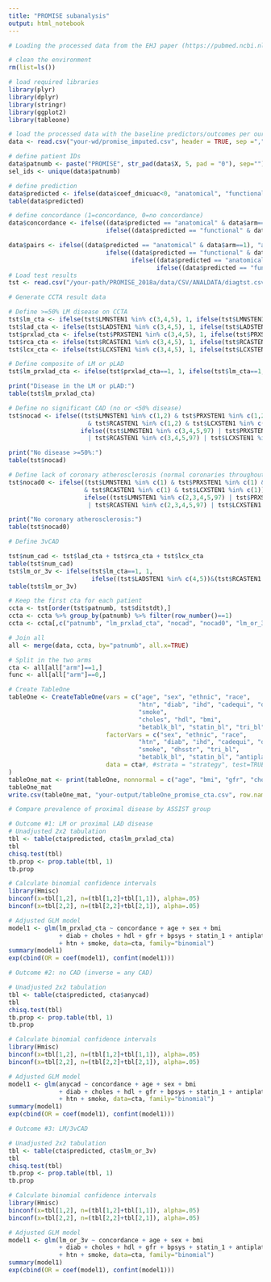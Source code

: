 ```yaml
---
title: "PROMISE subanalysis"
output: html_notebook
---
```


```r
# Loading the processed data from the EHJ paper (https://pubmed.ncbi.nlm.nih.gov/33881513/)

# clean the environment
rm(list=ls()) 

# load required libraries
library(plyr)
library(dplyr)
library(stringr)
library(ggplot2)
library(tableone)

# load the processed data with the baseline predictors/outcomes per our previous work
data <- read.csv("your-wd/promise_imputed.csv", header = TRUE, sep =",", na.strings="") # file for analysis with imputed baseline predictors per https://pubmed.ncbi.nlm.nih.gov/33881513/ 

# define patient IDs
data$patnumb <- paste("PROMISE", str_pad(data$X, 5, pad = "0"), sep="")
sel_ids <- unique(data$patnumb)

# define prediction
data$predicted <- ifelse(data$coef_dmicuac<0, "anatomical", "functional") # per https://pubmed.ncbi.nlm.nih.gov/33881513/ 
table(data$predicted)

# define concordance (1=concordance, 0=no concordance)
data$concordance <- ifelse((data$predicted == "anatomical" & data$arm==1), 1, 
                           ifelse((data$predicted == "functional" & data$arm==0), 1, 0))

data$pairs <- ifelse((data$predicted == "anatomical" & data$arm==1), "anatomical>anatomical", 
                           ifelse((data$predicted == "functional" & data$arm==0), "functional>functional", 
                                  ifelse((data$predicted == "anatomical" & data$arm==0), "anatomical>functional",
                                         ifelse((data$predicted == "functional" & data$arm==1), "functional>anatomical", NA))))
# Load test results
tst <- read.csv("/your-path/PROMISE_2018a/data/CSV/ANALDATA/diagtst.csv", header = TRUE, sep =",", na.strings=".")
```


```r
# Generate CCTA result data

# Define >=50% LM disease on CCTA
tst$lm_cta <- ifelse(tst$LMNSTEN1 %in% c(3,4,5), 1, ifelse(tst$LMNSTEN1 %in% c(1,2,6,97), 0, NA))
tst$lad_cta <- ifelse(tst$LADSTEN1 %in% c(3,4,5), 1, ifelse(tst$LADSTEN1 %in% c(1,2,6,97), 0, NA))
tst$prxlad_cta <- ifelse(tst$PRXSTEN1 %in% c(3,4,5), 1, ifelse(tst$PRXSTEN1 %in% c(1,2,6,97), 0, NA))
tst$rca_cta <- ifelse(tst$RCASTEN1 %in% c(3,4,5), 1, ifelse(tst$RCASTEN1 %in% c(1,2,6,97), 0, NA))
tst$lcx_cta <- ifelse(tst$LCXSTEN1 %in% c(3,4,5), 1, ifelse(tst$LCXSTEN1 %in% c(1,2,6,97), 0, NA))

# Define composite of LM or pLAD
tst$lm_prxlad_cta <- ifelse(tst$prxlad_cta==1, 1, ifelse(tst$lm_cta==1, 1, ifelse((tst$lm_cta==0|tst$prxlad_cta==0), 0, NA)))

print("Disease in the LM or pLAD:")
table(tst$lm_prxlad_cta)

# Define no significant CAD (no or <50% disease)
tst$nocad <- ifelse((tst$LMNSTEN1 %in% c(1,2) & tst$PRXSTEN1 %in% c(1,2) & tst$LADSTEN1 %in% c(1,2)
                      & tst$RCASTEN1 %in% c(1,2) & tst$LCXSTEN1 %in% c(1,2)), 1,
                    ifelse((tst$LMNSTEN1 %in% c(3,4,5,97) | tst$PRXSTEN1 %in% c(3,4,5,97) | tst$LADSTEN1 %in% c(3,4,5,97)
                      | tst$RCASTEN1 %in% c(3,4,5,97) | tst$LCXSTEN1 %in% c(3,4,5,97)), 0, NA))

print("No disease >=50%:")
table(tst$nocad)

# Define lack of coronary atherosclerosis (normal coronaries throughout)
tst$nocad0 <- ifelse((tst$LMNSTEN1 %in% c(1) & tst$PRXSTEN1 %in% c(1) & tst$LADSTEN1 %in% c(1)
                     & tst$RCASTEN1 %in% c(1) & tst$LCXSTEN1 %in% c(1)), 1, 
                     ifelse((tst$LMNSTEN1 %in% c(2,3,4,5,97) | tst$PRXSTEN1 %in% c(2,3,4,5,97) | tst$LADSTEN1 %in% c(2,3,4,5,97)
                      | tst$RCASTEN1 %in% c(2,3,4,5,97) | tst$LCXSTEN1 %in% c(2,3,4,5,97)), 0, NA))

print("No coronary atherosclerosis:")
table(tst$nocad0)

# Define 3vCAD

tst$num_cad <- tst$lad_cta + tst$rca_cta + tst$lcx_cta
table(tst$num_cad)
tst$lm_or_3v <- ifelse(tst$lm_cta==1, 1,
                       ifelse((tst$LADSTEN1 %in% c(4,5))&(tst$RCASTEN1 %in% c(4,5))&(tst$LCXSTEN1 %in% c(4,5)), 1, 0))
table(tst$lm_or_3v)

# Keep the first cta for each patient
ccta <- tst[order(tst$patnumb, tst$ditstdt),]
ccta <- ccta %>% group_by(patnumb) %>% filter(row_number()==1)
ccta <- ccta[,c("patnumb", "lm_prxlad_cta", "nocad", "nocad0", "lm_or_3v")]
```


```r
# Join all
all <- merge(data, ccta, by="patnumb", all.x=TRUE)
```

```r
# Split in the two arms
cta <- all[all["arm"]==1,]
func <- all[all["arm"]==0,]
```


```r
# Create TableOne
tableOne <- CreateTableOne(vars = c("age", "sex", "ethnic", "race",
                                    "htn", "diab", "ihd", "cadequi", "dhstia", "dhsstr", "gfr", "pad",
                                    "smoke",
                                    "choles", "hdl", "bmi",
                                    "betablk_bl", "statin_bl", "tri_bl"), 
                           factorVars = c("sex", "ethnic", "race",
                                    "htn", "diab", "ihd", "cadequi", "dhstia", "pad",
                                    "smoke", "dhsstr", "tri_bl",
                                    "betablk_bl", "statin_bl", "antiplatelet_bl"), 
                           data = cta#, #strata = "strategy", test=TRUE
)
tableOne_mat <- print(tableOne, nonnormal = c("age", "bmi", "gfr", "choles", "hdl"))
tableOne_mat
write.csv(tableOne_mat, "your-output/tableOne_promise_cta.csv", row.names = TRUE)

```


```r
# Compare prevalence of proximal disease by ASSIST group

# Outcome #1: LM or proximal LAD disease
# Unadjusted 2x2 tabulation
tbl <- table(cta$predicted, cta$lm_prxlad_cta)
tbl
chisq.test(tbl)
tb.prop <- prop.table(tbl, 1)
tb.prop

# Calculate binomial confidence intervals
library(Hmisc)
binconf(x=tbl[1,2], n=(tbl[1,2]+tbl[1,1]), alpha=.05)
binconf(x=tbl[2,2], n=(tbl[2,2]+tbl[2,1]), alpha=.05)

# Adjusted GLM model
model1 <- glm(lm_prxlad_cta ~ concordance + age + sex + bmi 
              + diab + choles + hdl + gfr + bpsys + statin_1 + antiplatelet_1 + betablk_1
              + htn + smoke, data=cta, family="binomial")
summary(model1)
exp(cbind(OR = coef(model1), confint(model1)))
```


```r
# Outcome #2: no CAD (inverse = any CAD)

# Unadjusted 2x2 tabulation
tbl <- table(cta$predicted, cta$anycad)
tbl
chisq.test(tbl)
tb.prop <- prop.table(tbl, 1)
tb.prop

# Calculate binomial confidence intervals
library(Hmisc)
binconf(x=tbl[1,2], n=(tbl[1,2]+tbl[1,1]), alpha=.05)
binconf(x=tbl[2,2], n=(tbl[2,2]+tbl[2,1]), alpha=.05)

# Adjusted GLM model
model1 <- glm(anycad ~ concordance + age + sex + bmi 
              + diab + choles + hdl + gfr + bpsys + statin_1 + antiplatelet_1 + betablk_1
              + htn + smoke, data=cta, family="binomial")
summary(model1)
exp(cbind(OR = coef(model1), confint(model1)))
```



```r
# Outcome #3: LM/3vCAD

# Unadjusted 2x2 tabulation
tbl <- table(cta$predicted, cta$lm_or_3v)
tbl
chisq.test(tbl)
tb.prop <- prop.table(tbl, 1)
tb.prop

# Calculate binomial confidence intervals
library(Hmisc)
binconf(x=tbl[1,2], n=(tbl[1,2]+tbl[1,1]), alpha=.05)
binconf(x=tbl[2,2], n=(tbl[2,2]+tbl[2,1]), alpha=.05)

# Adjusted GLM model
model1 <- glm(lm_or_3v ~ concordance + age + sex + bmi 
              + diab + choles + hdl + gfr + bpsys + statin_1 + antiplatelet_1 + betablk_1
              + htn + smoke, data=cta, family="binomial")
summary(model1)
exp(cbind(OR = coef(model1), confint(model1)))
```






